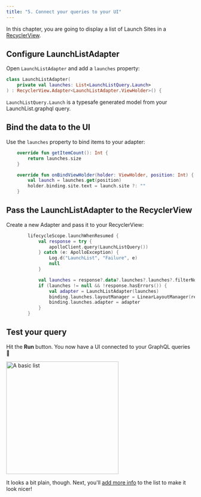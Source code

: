 ```yaml
---
title: "5. Connect your queries to your UI"
---
```


In this chapter, you are going to display a list of Launch Sites in a [RecyclerView](https://developer.android.com/guide/topics/ui/layout/recyclerview).

## Configure LaunchListAdapter

Open `LaunchListAdapter` and add a `launches` property:

```kotlin:title=app/src/main/java/com/example/rocketreserver/LaunchListAdapter.kt
class LaunchListAdapter(
    private val launches: List<LaunchListQuery.Launch>
) : RecyclerView.Adapter<LaunchListAdapter.ViewHolder>() {
```

`LaunchListQuery.Launch` is a typesafe generated model from your LaunchList.graphql query.

## Bind the data to the UI

Use the `launches` property to bind items to your adapter:

```kotlin:title=app/src/main/java/com/example/rocketreserver/LaunchListAdapter.kt
    override fun getItemCount(): Int {
        return launches.size
    }

    override fun onBindViewHolder(holder: ViewHolder, position: Int) {
        val launch = launches.get(position)
        holder.binding.site.text = launch.site ?: ""
    }
```

## Pass the LaunchListAdapter to the RecyclerView

Create a new Adapter and pass it to your RecyclerView:

```kotlin:title=app/src/main/java/com/example/rocketreserver/LaunchListFragment.kt
        lifecycleScope.launchWhenResumed {
            val response = try {
                apolloClient.query(LaunchListQuery())
            } catch (e: ApolloException) {
                Log.d("LaunchList", "Failure", e)
                null
            }

            val launches = response?.data?.launches?.launches?.filterNotNull()
            if (launches != null && !response.hasErrors()) {
                val adapter = LaunchListAdapter(launches)
                binding.launches.layoutManager = LinearLayoutManager(requireContext())
                binding.launches.adapter = adapter
            }
        }
```

## Test your query

Hit the **Run** button. You now have a UI connected to your GraphQL queries 🚀

<img src="images/launch_list.png" class="screenshot" alt="A basic list" width="300"/>

It looks a bit plain, though. Next, you'll [add more info](./06-add-more-info) to the list to make it look nicer!
